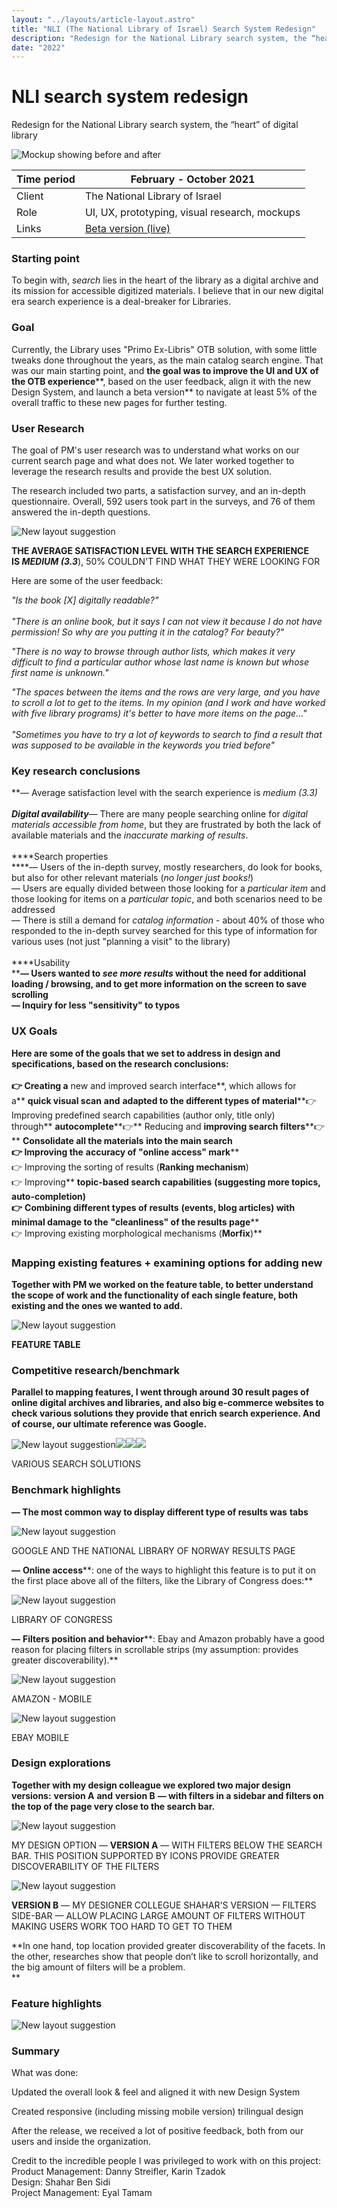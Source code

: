 ```yaml
---
layout: "../layouts/article-layout.astro"
title: "NLI (The National Library of Israel) Search System Redesign"
description: "Redesign for the National Library search system, the “heart” of digital library"
date: "2022"
---
```


# NLI search system redesign
Redesign for the National Library search system, the “heart” of digital library

![Mockup showing before and after](https://cdn.prod.website-files.com/5bb61eff5f2f3f5cc685d5d9/62c96d0e09e7a28401e1ff02_search-hero.jpg)




| Time period | February - October 2021                                                                                                                                                       |
| ----------- | ----------------------------------------------------------------------------------------------------------------------------------------------------------------------------- |
| Client      | The National Library of Israel                                                                                                                                                |
| Role        | UI, UX, prototyping, visual research, mockups                                                                                                                                 |
| Links       | [Beta version (live)](https://www.nli.org.il/he/search?projectName=NLI#&q=any,contains,%D7%99%D7%A8%D7%95%D7%A9%D7%9C%D7%99%D7%9D&bulkSize=30&index=0&sort=rank&t=allresults) |


### Starting point

To begin with, _search_ lies in the heart of the library as a digital archive and its mission for accessible digitized materials. I believe that in our new digital era search experience is a deal-breaker for Libraries.  

### Goal

Currently, the Library uses "Primo Ex-Libris" OTB solution, with some little tweaks done throughout the years, as the main catalog search engine. That was our main starting point, and **the goal was to improve the UI and UX of the OTB experience****, based on the user feedback, align it with the new Design System, and launch a beta version** to navigate at least 5% of the overall traffic to these new pages for further testing.  

### User Research

The goal of PM's user research was to understand what works on our current search page and what does not. We later worked together to leverage the research results and provide the best UX solution.  
  
The research included two parts, a satisfaction survey, and an in-depth questionnaire. Overall, 592 users took part in the surveys, and 76 of them answered the in-depth questions.**‍**

![New layout suggestion](https://cdn.prod.website-files.com/5bb61eff5f2f3f5cc685d5d9/62caba47e45b2d3339a97b31_Capture.PNG)

**THE AVERAGE SATISFACTION LEVEL WITH THE SEARCH EXPERIENCE IS _MEDIUM (3.3_**), 50% COULDN'T FIND WHAT THEY WERE LOOKING FOR

Here are some of the user feedback:

‍_"Is the book [X] digitally readable?"_  
‍  
_"There is an online book, but it says I can not view it because I do not have permission! So why are you putting it in the catalog? For beauty?"_  
  
_"There is no way to browse through author lists, which makes it very difficult to find a particular author whose last name is known but whose first name is unknown."_  
  
_"The spaces between the items and the rows are very large, and you have to scroll a lot to get to the items. In my opinion (and I work and have worked with five library programs) it's better to have more items on the page..."_  
‍  
_"Sometimes you have to try a lot of keywords to search to find a result that was supposed to be available in the keywords you tried before"_**‍**

### Key research conclusions

**— Average satisfaction level with the search experience is _medium (3.3)  
‍  
_****Digital availability****_—_ There are many people searching online for _digital materials accessible from home_, but they are frustrated by both the lack of available materials and the _inaccurate marking of results_.  
‍  
****Search properties  
****— Users of the in-depth survey, mostly researchers, do look for books, but also for other relevant materials (_no longer just books!_)  
— Users are equally divided between those looking for a _particular item_ and those looking for items on a _particular topic_, and both scenarios need to be addressed  
— There is still a demand for _catalog information_ - about 40% of those who responded to the in-depth survey searched for this type of information for various uses (not just "planning a visit" to the library)  
‍  
****Usability  
****— Users wanted to _see more results_ without the need for additional loading / browsing, and to get more information on the screen to save scrolling  
— Inquiry for less "sensitivity" to typos**  

### UX Goals

**Here are some of the goals that we set to address in design and specifications, based on the research conclusions:  
‍  
👉 Creating a** new and improved search interface**, which allows for a** **quick visual scan** **and** **adapted to the different types of material****👉 Improving predefined search capabilities (author only, title only) through** **autocomplete****👉** Reducing and **improving search filters****👉** **Consolidate all the materials** **into the main search  
👉 Improving the** **accuracy of "online access" mark****  
👉 Improving the sorting of results (****Ranking mechanism****)  
👉 Improving** **topic-based search capabilities** **(suggesting more topics, auto-completion)  
👉** **Combining different types of results** **(events, blog articles) with minimal damage to the** **"cleanliness" of the results page****  
👉 Improving existing morphological mechanisms (****Morfix****)**  

### Mapping existing features + examining options for adding new

**Together with PM we worked on the feature table, to better understand the scope of work and the functionality of each single feature, both existing and the ones we wanted to add.**  

![New layout suggestion](https://cdn.prod.website-files.com/5bb61eff5f2f3f5cc685d5d9/62d136f16e8bed50fe13d703_feature-map.jpg)

**FEATURE TABLE**

### Competitive research/benchmark

**Parallel to mapping features, I went through around 30 result pages of online digital archives and libraries, and also big e-commerce websites to check various solutions they provide that enrich search experience. And of course, our ultimate reference was Google.**  

![New layout suggestion](https://cdn.prod.website-files.com/5bb61eff5f2f3f5cc685d5d9/62caca3e38027f71dd1289e0_shutterstock.PNG)![](https://cdn.prod.website-files.com/5bb61eff5f2f3f5cc685d5d9/62caca3fe45b2da9ddaa31cd_google.PNG)![](https://cdn.prod.website-files.com/5bb61eff5f2f3f5cc685d5d9/62cacab809e7a243c5f29b4d_polona.PNG)![](https://cdn.prod.website-files.com/5bb61eff5f2f3f5cc685d5d9/62caca3fe691b23b94701e13_norwegian.PNG)

VARIOUS SEARCH SOLUTIONS

### Benchmark highlights

**— The most common way to display different type of results was** **tabs**  

![New layout suggestion](https://cdn.prod.website-files.com/5bb61eff5f2f3f5cc685d5d9/62d2ed31727756567773f028_search-tabs.png)

GOOGLE AND THE NATIONAL LIBRARY OF NORWAY RESULTS PAGE

**—** **Online access****: one of the ways to highlight this feature is to put it on the first place above all of the filters, like the Library of Congress does:**  

![New layout suggestion](https://cdn.prod.website-files.com/5bb61eff5f2f3f5cc685d5d9/62d2f28b459b10059ab3e2eb_loc-available-online.jpg)

LIBRARY OF CONGRESS

**—** **Filters position and behavior****: Ebay and Amazon probably have a good reason for placing filters in scrollable strips (my assumption: provides greater discoverability).**  

![New layout suggestion](https://cdn.prod.website-files.com/5bb61eff5f2f3f5cc685d5d9/62d31266a73d9094a79103e3_filters-amazon.PNG)

AMAZON - MOBILE

![New layout suggestion](https://cdn.prod.website-files.com/5bb61eff5f2f3f5cc685d5d9/62d313a1af5e2e53f3a63a6f_filters-ebay.PNG)

EBAY MOBILE

### Design explorations

**Together with my design colleague we explored two major design versions:** **version A** **and** **version B** **— with filters in a sidebar and filters on the top of the page very close to the search bar.**  

![New layout suggestion](https://cdn.prod.website-files.com/5bb61eff5f2f3f5cc685d5d9/62d3ff1acc6dd809acb7ec50_ver-A.PNG)

MY DESIGN OPTION — **VERSION A** — WITH FILTERS BELOW THE SEARCH BAR. THIS POSITION SUPPORTED BY ICONS PROVIDE GREATER DISCOVERABILITY OF THE FILTERS

![New layout suggestion](https://cdn.prod.website-files.com/5bb61eff5f2f3f5cc685d5d9/62d3ff316105de6df93980e7_ver-B.PNG)

**VERSION B** — MY DESIGNER COLLEGUE SHAHAR'S VERSION — FILTERS SIDE-BAR — ALLOW PLACING LARGE AMOUNT OF FILTERS WITHOUT MAKING USERS WORK TOO HARD TO GET TO THEM

**In one hand, top location provided greater discoverability of the facets. In the other, researches show that people don’t like to scroll horizontally, and the big amount of filters will be a problem.  
**  

### Feature highlights

![New layout suggestion](https://cdn.prod.website-files.com/5bb61eff5f2f3f5cc685d5d9/62d5bf3b8421b17ec54385e3_highlight-1.jpg)

### Summary

What was done:

Updated the overall look & feel and aligned it with new Design System  
  
Created responsive (including missing mobile version) trilingual design  
  

After the release, we received a lot of positive feedback, both from our users and inside the organization.  
  
Credit to the incredible people I was privileged to work with on this project:  
Product Management: Danny Streifler, Karin Tzadok  
Design: Shahar Ben Sidi  
Project Management: Eyal Tamam